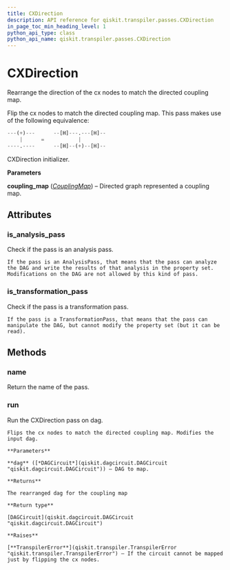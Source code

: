 ```yaml
---
title: CXDirection
description: API reference for qiskit.transpiler.passes.CXDirection
in_page_toc_min_heading_level: 1
python_api_type: class
python_api_name: qiskit.transpiler.passes.CXDirection
---
```


# CXDirection

<Class id="qiskit.transpiler.passes.CXDirection" isDedicatedPage={true} github="https://github.com/qiskit/qiskit/tree/stable/0.14/qiskit/transpiler/passes/utils/cx_direction.py" signature="CXDirection(*args, **kwargs)" modifiers="class">
  Rearrange the direction of the cx nodes to match the directed coupling map.

  Flip the cx nodes to match the directed coupling map. This pass makes use of the following equivalence:

  ```python
  ---(+)---      --[H]---.---[H]--
      |      =           |
  ----.----      --[H]--(+)--[H]--
  ```

  CXDirection initializer.

  **Parameters**

  **coupling\_map** ([*CouplingMap*](qiskit.transpiler.CouplingMap "qiskit.transpiler.CouplingMap")) – Directed graph represented a coupling map.

  ## Attributes

  <span id="cxdirection-is-analysis-pass" />

  ### is\_analysis\_pass

  <Attribute id="qiskit.transpiler.passes.CXDirection.is_analysis_pass">
    Check if the pass is an analysis pass.

    If the pass is an AnalysisPass, that means that the pass can analyze the DAG and write the results of that analysis in the property set. Modifications on the DAG are not allowed by this kind of pass.
  </Attribute>

  <span id="cxdirection-is-transformation-pass" />

  ### is\_transformation\_pass

  <Attribute id="qiskit.transpiler.passes.CXDirection.is_transformation_pass">
    Check if the pass is a transformation pass.

    If the pass is a TransformationPass, that means that the pass can manipulate the DAG, but cannot modify the property set (but it can be read).
  </Attribute>

  ## Methods

  <span id="cxdirection-name" />

  ### name

  <Function id="qiskit.transpiler.passes.CXDirection.name" signature="CXDirection.name()">
    Return the name of the pass.
  </Function>

  <span id="cxdirection-run" />

  ### run

  <Function id="qiskit.transpiler.passes.CXDirection.run" signature="CXDirection.run(dag)">
    Run the CXDirection pass on dag.

    Flips the cx nodes to match the directed coupling map. Modifies the input dag.

    **Parameters**

    **dag** ([*DAGCircuit*](qiskit.dagcircuit.DAGCircuit "qiskit.dagcircuit.DAGCircuit")) – DAG to map.

    **Returns**

    The rearranged dag for the coupling map

    **Return type**

    [DAGCircuit](qiskit.dagcircuit.DAGCircuit "qiskit.dagcircuit.DAGCircuit")

    **Raises**

    [**TranspilerError**](qiskit.transpiler.TranspilerError "qiskit.transpiler.TranspilerError") – If the circuit cannot be mapped just by flipping the cx nodes.
  </Function>
</Class>

